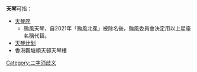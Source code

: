'''天琴'''可指：
* [[天琴座|天琴座]]
** 颱風天琴，自2021年「颱風北冕」被除名後，颱風委員會決定用以上星座名稱代替。
* [[天琴计划|天琴计划]]
* 香港觀塘順天邨天琴樓
{{消歧义}}
[[Category:二字消歧义|Category:二字消歧义]]